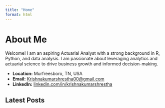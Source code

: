 ```yaml
---
title: "Home"
format: html
---
```


# About Me

Welcome! I am an aspiring Actuarial Analyst with a strong background in R, Python, and data analysis. I am passionate about leveraging analytics and actuarial science to drive business growth and informed decision-making.

- **Location:** Murfreesboro, TN, USA
- **Email:** [Krishnakumarshrestha00@gmail.com](mailto:Krishnakumarshrestha00@gmail.com)
- **LinkedIn:** [linkedin.com/in/krishnakumarshrestha](https://linkedin.com/in/krishnakumarshrestha)

## Latest Posts

```{=include}
posts/index.qmd
```

<!-- To customize: Update this section with your own summary and contact info. -->
